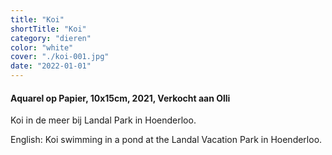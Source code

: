 ```yaml
---
title: "Koi"
shortTitle: "Koi"
category: "dieren"
color: "white"
cover: "./koi-001.jpg"
date: "2022-01-01"
---
```

    
#### Aquarel op Papier, 10x15cm, 2021, Verkocht aan Olli
Koi in de meer bij Landal Park in Hoenderloo.


English: Koi swimming in a pond at the Landal Vacation Park in Hoenderloo.
